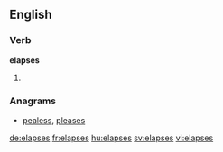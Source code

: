 
==English==

===Verb===
'''elapses'''

# {{en-third-person singular of|elapse}}

===Anagrams===
* [[pealess#English|pealess]], [[pleases#English|pleases]]

[[de:elapses]]
[[fr:elapses]]
[[hu:elapses]]
[[sv:elapses]]
[[vi:elapses]]